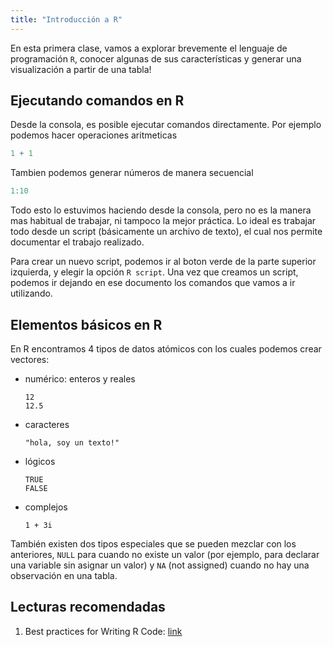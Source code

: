 ```yaml
---
title: "Introducción a R"
---
```


En esta primera clase, vamos a explorar brevemente el lenguaje de programación `R`, conocer algunas de sus características y generar una visualización a partir de una tabla! 

## Ejecutando comandos en R

Desde la consola, es posible ejecutar comandos directamente. Por ejemplo podemos hacer operaciones aritmeticas

```r
1 + 1
```

Tambien podemos generar números de manera secuencial

```r
1:10
```

Todo esto lo estuvimos haciendo desde la consola, pero no es la manera mas habitual de trabajar, ni tampoco la mejor práctica. Lo ideal es trabajar todo desde un script (básicamente un archivo de texto), el cual nos permite documentar el trabajo realizado.

Para crear un nuevo script, podemos ir al boton verde de la parte superior izquierda, y elegir la opción `R script`. Una vez que creamos un script, podemos ir dejando en ese documento los comandos que vamos a ir utilizando.

## Elementos básicos en R

En R encontramos 4 tipos de datos atómicos con los cuales podemos crear vectores:

- numérico: enteros y reales

    ```
    12
    12.5
    ```
- caracteres

    ```
    "hola, soy un texto!"
    ```
- lógicos

    ```
    TRUE
    FALSE
    ```
- complejos

    ```
    1 + 3i
    ```
    
También existen dos tipos especiales que se pueden mezclar con los anteriores, `NULL` para cuando no existe un valor (por ejemplo, para declarar una variable sin asignar un valor) y `NA` (not assigned) cuando no hay una observación en una tabla.






## Lecturas recomendadas

1. Best practices for Writing R Code: [link](https://swcarpentry.github.io/r-novice-inflammation/06-best-practices-R/)